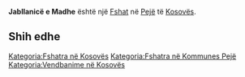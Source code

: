 {{Fshat në Kosovës
 | Emri                = Jabllanicë e Madhe
| sqi_N_name = Jabllanicë e Madhe
| sqi_N_FULL_NAME_RO = Jabllanicë e Madhe
| sqi_N_FULL_NAME_ND_RO = Jabllanice e Madhe
| sqi_N_SORT_NAME_RG = JABLLANICEEMADHE
| sqi_N_FULL_NAME_RG = Jabllanicë e Madhe
| sqi_N_FULL_NAME_ND_RG = Jabllanice e Madhe
| sqi_V_name = Jablanice e Madhe
| sqi_V_FULL_NAME_RO = Jablanice e Madhe Jablanicë Jabllanica e Madhe
| sqi_V_FULL_NAME_ND_RO = Jablanice e Madhe Jablanice Jabllanica e Madhe
| sqi_V_SORT_NAME_RG = JABLANICEEMADHE JABLANICE JABLLANICAEMADHE
| sqi_V_FULL_NAME_RG = Jablanice e Madhe Jablanicë Jabllanica e Madhe
| sqi_V_FULL_NAME_ND_RG = Jablanice e Madhe Jablanice Jabllanica e Madhe
| srp_N_name = Velika Jablanica
| srp_N_FULL_NAME_RO = Velika Jablanica
| srp_N_FULL_NAME_ND_RO = Velika Jablanica
| srp_N_SORT_NAME_RG = VELIKAJABLANICA
| srp_N_FULL_NAME_RG = Velika Jablanica
| srp_N_FULL_NAME_ND_RG = Velika Jablanica
| srp_NS_name = Велика Јабланица
| srp_NS_FULL_NAME_RO = Велика Јабланица
| srp_NS_FULL_NAME_ND_RO = Велика Јабланица
| srp_NS_SORT_NAME_RG = ВЕЛИКАЈАБЛАНИЦА
| srp_NS_FULL_NAME_RG = Велика Јабланица
| srp_NS_FULL_NAME_ND_RG = Велика Јабланица

 | Emri (Rasa dhanore) = 
 | Figura              = 
 | Shteti              = Kosovo
 | Komuna              = Pejë
 | Kodi postar         = 
 | Sipërfaqja          = 

 | Popullsia           = 

 | Regj. i popullsisë  = 
 | Dend. e popullsisë  = 
 | Faqja zyrtare       = 
 <!--- Koordinatat ----> 
 | Gjerësia            = 42.759444
 | Gjatësia            = 20.316667
 | Lartësia            = 
}}
'''Jabllanicë e Madhe''' është një [[Fshat]] në [[Pejë]] të [[Kosovës]].

<!-- == Gjeografia == -->
<!-- == Historia == -->
<!-- == Demografia == -->
== Shih edhe ==
{{Komuna Pejë}}
{{Kosovo-Administrata-Cung}}

[[Kategoria:Fshatra në Kosovës]]
[[Kategoria:Fshatra në Kommunes Pejë]]
[[Kategoria:Vendbanime në Kosovës]]
